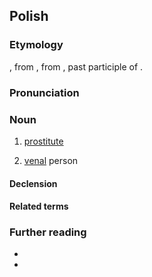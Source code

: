 {{also|prostitutka|prostytutką}}
==Polish==

===Etymology===
{{bor+|pl|en|prostitute}}, from {{der|pl|fr|prostituée}}, from {{der|pl|la|prōstitūtus}}, past participle of {{m|la|prōstituō}}.

===Pronunciation===
{{pl-p|a=Pl-prostytutka.ogg}}

===Noun===
{{pl-noun|f}}

# [[prostitute]]
#: {{syn|pl|dziwka|kurwa|ladacznica|lafirynda}}
# {{lb|pl|colloquial|derogatory|figuratively}} [[venal]] person

====Declension====
{{pl-decl-noun-f}}

====Related terms====
{{col3|pl|title=noun|prostytucja}}

===Further reading===
* {{R:pl:WSJP}}
* {{R:pl:PWN}}

{{C|pl|Female occupations|Prostitution}}